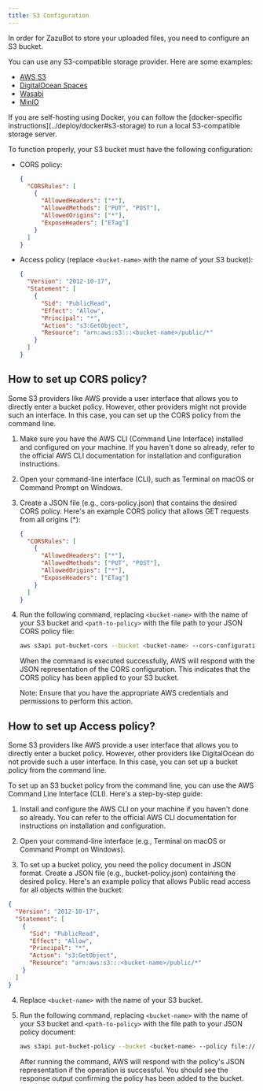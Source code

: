 ```yaml
---
title: S3 Configuration
---
```


In order for ZazuBot to store your uploaded files, you need to configure an S3 bucket.

You can use any S3-compatible storage provider. Here are some examples:

- [AWS S3](https://aws.amazon.com/s3/)
- [DigitalOcean Spaces](https://www.digitalocean.com/products/spaces/)
- [Wasabi](https://wasabi.com/)
- [MinIO](https://min.io/)

<Note>
  If you are self-hosting using Docker, you can follow the [docker-specific
  instructions](../deploy/docker#s3-storage) to run a local S3-compatible
  storage server.
</Note>

To function properly, your S3 bucket must have the following configuration:

- CORS policy:

  ```json
  {
    "CORSRules": [
      {
        "AllowedHeaders": ["*"],
        "AllowedMethods": ["PUT", "POST"],
        "AllowedOrigins": ["*"],
        "ExposeHeaders": ["ETag"]
      }
    ]
  }
  ```

- Access policy (replace `<bucket-name>` with the name of your S3 bucket):
  ```json
  {
    "Version": "2012-10-17",
    "Statement": [
      {
        "Sid": "PublicRead",
        "Effect": "Allow",
        "Principal": "*",
        "Action": "s3:GetObject",
        "Resource": "arn:aws:s3:::<bucket-name>/public/*"
      }
    ]
  }
  ```

## How to set up CORS policy?

Some S3 providers like AWS provide a user interface that allows you to directly enter a bucket policy. However, other providers might not provide such an interface. In this case, you can set up the CORS policy from the command line.

1. Make sure you have the AWS CLI (Command Line Interface) installed and configured on your machine. If you haven't done so already, refer to the official AWS CLI documentation for installation and configuration instructions.

2. Open your command-line interface (CLI), such as Terminal on macOS or Command Prompt on Windows.

3. Create a JSON file (e.g., cors-policy.json) that contains the desired CORS policy. Here's an example CORS policy that allows GET requests from all origins (\*):

   ```json
   {
     "CORSRules": [
       {
         "AllowedHeaders": ["*"],
         "AllowedMethods": ["PUT", "POST"],
         "AllowedOrigins": ["*"],
         "ExposeHeaders": ["ETag"]
       }
     ]
   }
   ```

4. Run the following command, replacing `<bucket-name>` with the name of your S3 bucket and `<path-to-policy>` with the file path to your JSON CORS policy file:

   ```bash
   aws s3api put-bucket-cors --bucket <bucket-name> --cors-configuration file://<path-to-policy>
   ```

   When the command is executed successfully, AWS will respond with the JSON representation of the CORS configuration. This indicates that the CORS policy has been applied to your S3 bucket.

   Note: Ensure that you have the appropriate AWS credentials and permissions to perform this action.

## How to set up Access policy?

Some S3 providers like AWS provide a user interface that allows you to directly enter a bucket policy. However, other providers like DigitalOcean do not provide such a user interface. In this case, you can set up a bucket policy from the command line.

To set up an S3 bucket policy from the command line, you can use the AWS Command Line Interface (CLI). Here's a step-by-step guide:

1. Install and configure the AWS CLI on your machine if you haven't done so already. You can refer to the official AWS CLI documentation for instructions on installation and configuration.

2. Open your command-line interface (e.g., Terminal on macOS or Command Prompt on Windows).

3. To set up a bucket policy, you need the policy document in JSON format. Create a JSON file (e.g., bucket-policy.json) containing the desired policy. Here's an example policy that allows Public read access for all objects within the bucket:

```json
{
  "Version": "2012-10-17",
  "Statement": [
    {
      "Sid": "PublicRead",
      "Effect": "Allow",
      "Principal": "*",
      "Action": "s3:GetObject",
      "Resource": "arn:aws:s3:::<bucket-name>/public/*"
    }
  ]
}
```

4. Replace `<bucket-name>` with the name of your S3 bucket.

5. Run the following command, replacing `<bucket-name>` with the name of your S3 bucket and `<path-to-policy>` with the file path to your JSON policy document:

   ```bash
   aws s3api put-bucket-policy --bucket <bucket-name> --policy file://<path-to-policy>
   ```

   After running the command, AWS will respond with the policy's JSON representation if the operation is successful. You should see the response output confirming the policy has been added to the bucket.
